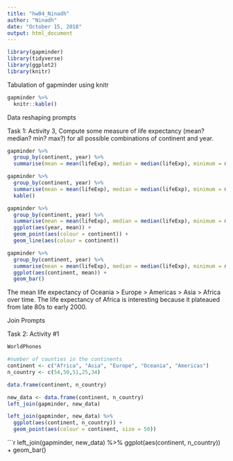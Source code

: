 ```yaml
---
title: "hw04_Ninadh"
author: "Ninadh"
date: "October 15, 2018"
output: html_document
---
```

```r
library(gapminder)
library(tidyverse)
library(ggplot2)
library(knitr)
```

Tabulation of gapminder using knitr

```r
gapminder %>%
  knitr::kable()
```

Data reshaping prompts

Task 1: Activity 3, Compute some measure of life expectancy (mean? median? min? max?) for all possible combinations of continent and year.

```r
gapminder %>%
  group_by(continent, year) %>%
  summarise(mean = mean(lifeExp), median = median(lifeExp), minimum = min(lifeExp), maximum = max(lifeExp))
```

```r
gapminder %>%
  group_by(continent, year) %>%
  summarise(mean = mean(lifeExp), median = median(lifeExp), minimum = min(lifeExp), maximum = max(lifeExp)) %>%
  kable()
```

```r
gapminder %>%
  group_by(continent, year) %>%
  summarise(mean = mean(lifeExp), median = median(lifeExp), minimum = min(lifeExp), maximum = max(lifeExp)) %>%
  ggplot(aes(year, mean)) +
  geom_point(aes(colour = continent)) +
  geom_line(aes(colour = continent))
```



```r
gapminder %>%
  group_by(continent, year) %>%
  summarise(mean = mean(lifeExp), median = median(lifeExp), minimum = min(lifeExp), maximum = max(lifeExp)) %>%
  ggplot(aes(continent, mean)) +
  geom_bar()
```

The mean life expectancy of Oceania > Europe > Americas > Asia > Africa over time. The life expectancy of Africa is interesting because it plateaued from late 80s to early 2000.


Join Prompts

Task 2: Activity #1

```r
WorldPhones
```

```r
#number of counties in the continents
continent <- c("Africa", "Asia", "Europe", "Oceania", "Americas")
n_country <- c(54,50,51,25,34)
```

```r
data.frame(continent, n_country)
```

```r
new_data <- data.frame(continent, n_country)
left_join(gapminder, new_data)
```

```r
left_join(gapminder, new_data) %>%
  ggplot(aes(continent, n_country)) +
  geom_point(aes(colour = continent, size = 50))
```





```r
left_join(gapminder, new_data) %>%
  ggplot(aes(continent, n_country)) +
  geom_bar()